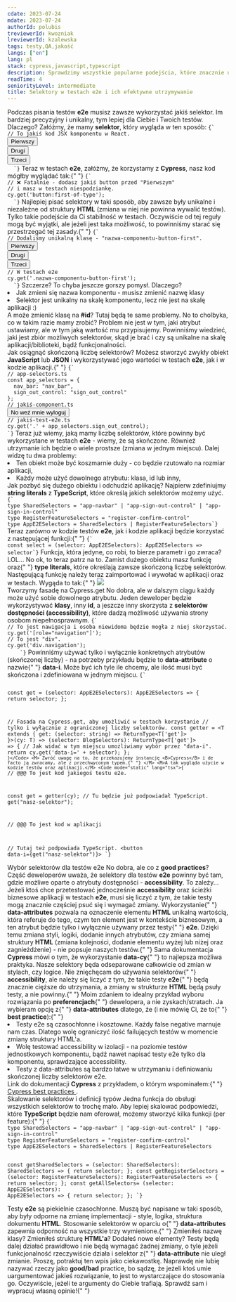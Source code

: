 ```yaml
---
cdate: 2023-07-24
mdate: 2023-07-24
authorId: polubis
treviewerId: kwozniak
lreviewerId: kzalewska
tags: testy,QA,jakość
langs: ["en"]
lang: pl
stack: cypress,javascript,typescript
description: Sprawdzimy wszystkie popularne podejścia, które znacznie ułatwiają utrzymywanie oraz skalowanie selektorów dla testów e2e.
readTime: 4
seniorityLevel: intermediate
title: Selektory w testach e2e i ich efektywne utrzymywanie
---
```


<Prelude label="Trochę o selektorach dla testów e2e">
  <M>
    Podczas pisania testów <B>e2e</B> musisz zawsze wykorzystać jakiś selektor.
    Im bardziej precyzyjny i unikalny, tym lepiej dla Ciebie i Twoich testów.
    Dlaczego? Załóżmy, że mamy <B>selektor</B>, który wygląda w ten sposób:
  </M>
  <Code mode="static" lang="tsx">{`
// To jakiś kod JSX komponentu w React.
<button className="button">Pierwszy</button>
<button className="button">Drugi</button>
<button className="button">Trzeci</button>
  `}</Code>
  <M>
    Teraz w testach <B>e2e</B>, załóżmy, że korzystamy z <B>Cypress</B>, nasz
    kod mógłby wyglądać tak:{" "}
  </M>
  <Code mode="static" lang="ts">{`
// ❌ Fatalnie - dodasz jakiś button przed "Pierwszym"
// i masz w testach niespodziankę.
cy.get('button:first-of-type');
  `}</Code>
  <M>
    Najlepiej pisać selektory w taki sposób, aby zawsze były unikalne i
    niezależne od struktury <B>HTML</B> (zmiana w niej nie powinna wywalić
    testów). Tylko takie podejście da Ci stabilność w testach. Oczywiście od tej
    reguły mogą być wyjątki, ale jeżeli jest taka możliwość, to powinniśmy
    starać się przestrzegać tej zasady.{" "}
  </M>
  <Code mode="static" lang="tsx">{`
// Dodaliśmy unikalną klasę - "nazwa-componentu-button-first".
<button className="button nazwa-componentu-button-first">Pierwszy</button>
<button className="button">Drugi</button>
<button className="button">Trzeci</button>
// W testach e2e
cy.get('.nazwa-componentu-button-first');
  `}</Code>
  <M>Szczerze? To chyba jeszcze gorszy pomysł. Dlaczego? </M>
  <L>
    <Li>Jak zmieni się nazwa komponentu - musisz zmienić nazwę klasy</Li>
    <Li>
      Selektor jest unikalny na skalę komponentu, lecz nie jest na skalę
      aplikacji :)
    </Li>
  </L>
  <M>
    A może zmienić klasę na <B>#id</B>? Tutaj będą te same problemy. No to
    cholbyka, co w takim razie mamy zrobić? Problem nie jest w tym, jaki atrybut
    ustawiamy, ale w tym jaką wartość mu przypisujemy. Powinniśmy wiedzieć, jaki
    jest zbiór możliwych selektorów, skąd je brać i czy są unikalne na skalę
    aplikacji/biblioteki, bądź funkcjonalności.
  </M>
</Prelude>

<Section>
  <XL>Jak osiągnąć skończoną liczbę selektorów?</XL>
  <M>
    Możesz stworzyć zwykły obiekt <B>JavaScript</B> lub <B>JSON</B> i
    wykorzystywać jego wartości w testach <B>e2e</B>, jak i w kodzie
    aplikacji.{" "}
  </M>
  <Code mode="static" lang="ts">{`
// app-selectors.ts
const app_selectors = {
  nav_bar: "nav_bar",
  sign_out_control: "sign_out_control"
};
// jakiś-component.ts
<button className={app_selectors.sign_out_control}>No weź mnie wyloguj</button>
// jakiś-test-e2e.ts
cy.get('.' + app_selectors.sign_out_control);
`}</Code>
  <M>
    Teraz już wiemy, jaką mamy liczbę selektorów, które powinny być wykorzystane
    w testach <B>e2e</B> - wiemy, że są skończone. Również utrzymanie ich będzie
    o wiele prostsze (zmiana w jednym miejscu).
  </M>
  <M>Dalej widzę tu dwa problemy: </M>
  <L>
    <Li>
      Ten obiekt może być koszmarnie duży - co będzie rzutowało na rozmiar
      aplikacji,
    </Li>
    <Li>Każdy może użyć dowolnego atrybutu: klasa, id lub inny,</Li>
  </L>
</Section>

<Section>
  <XL>Jak pozbyć się dużego obiektu i odchudzić aplikację?</XL>
  <M>
    Najpierw zdefiniujmy <B>string literals</B> z <B>TypeScript</B>, które
    określą jakich selektorów możemy użyć.
  </M>
  <Code mode="static" lang="ts">{`
type SharedSelectors = "app-navbar" | "app-sign-out-control" | "app-sign-in-control"
type RegisterFeatureSelectors = "register-confirm-control"
type AppE2ESelectors = SharedSelectors | RegisterFeatureSelectors`}</Code>
  <M>
    Teraz zarówno w kodzie testów <B>e2e</B>, jak i kodzie aplikacji będzie
    korzystać z następującej funkcji:{" "}
  </M>
  <Code mode="static" lang="ts">{`
const select = (selector: AppE2ESelectors): AppE2ESelectors => selector`}</Code>
  <M>
    Funkcja, która jedyne, co robi, to bierze parametr i go zwraca? LOL... No
    ok, to teraz patrz na to. Zamist dużego obiektu masz funkcję oraz{" "}
    <B>type literals</B>, które określają zawsze skończoną liczbę selektorów.
    Następującą funkcję należy teraz zaimportować i wywołać w aplikacji oraz w
    testach. Wygąda to tak:{" "}
  </M>
  <Image
    rolled
    description="Zwróć uwagę na podpowiedzi, które otrzymujesz od TypeScript"
    src="https://raw.githubusercontent.com/polubis/Snippets/main/e2e-selectors-how-it-works.gif"
  />
</Section>

<Section>
  <XL>Tworzymy fasadę na Cypress.get</XL>
  <M>
    No dobra, ale w dalszym ciągu każdy może użyć sobie dowolnego atrybutu.
    Jeden deweloper będzie wykorzystywać <B>klasy</B>, inny <B>id</B>, a jeszcze
    inny skorzysta z <B>selektorów dostępności (accessibility)</B>, które dadzą
    możliwość używania strony osobom niepełnosprawnym.
  </M>
  <Code mode="static" lang="ts">{`
// To jest nawigacja i osoba niewidoma będzie mogła z niej skorzystać.
cy.get('[role="navigation"]');
// To jest "div".
cy.get('div.navigation');
    `}</Code>
  <M>
    Powinniśmy używać tylko i wyłącznie konkretnych atrybutów (skończonej
    liczby) - na potrzeby przykładu będzie to <B>data-attribute</B> o nazwie{" "}
    <B>data-i</B>. Może być ich tyle ile chcemy, ale ilość musi być skończona i
    zdefiniowana w jednym miejscu.
  </M>
  <Code mode="static" lang="ts">{`
   
const get = (selector: AppE2ESelectors): AppE2ESelectors => {
  return selector;
};
 
// Fasada na Cypress.get, aby umożliwić w testach korzystanie
// tylko i wyłącznie z ograniczonej liczby selektorów.
const getter =
  <T extends { get: (selector: string) => ReturnType<T['get']> }>(cy: T) =>
  (selector: BlogSelectors): ReturnType<T['get']> => {
    // Jak widać w tym miejscu umożliwiamy wybór przez "data-i".
    return cy.get('data-i=' + selector);
  };
`}</Code>
  <M>
    Zwróć uwagę na to, że przekazujemy instancję <B>Cypress</B> i de facto ją
    zwracamy, ale z przechwyconym typem.{" "}
  </M>
  <M>A tak wygląda użycie w kodzie testów oraz aplikacji.</M>
  <Code mode="static" lang="tsx">{`
// @@@ To jest kod jakiegoś testu e2e.
 
const get = getter(cy);
// Tu będzie już podpowiadał TypeScript.
get("nasz-selektor");
 
// @@@ To jest kod w aplikacji
 
// Tutaj też podpowiada TypeScript.
<button data-i={get("nasz-selektor")}></button>
`}</Code>
</Section>

<Section>
  <XL>Wybór selektorów dla testów e2e</XL>
  <M>
    No dobra, ale co z <B>good practices</B>? Część deweloperów uważa, że
    selektory dla testów <B>e2e</B> powinny być tam, gdzie możliwe oparte o
    atrybuty dostępności - <B>accessibility</B>. To zależy...
  </M>
  <M>
    Jeżeli ktoś chce przetestować jednocześnie <B>accessibility</B> oraz ścieżki
    biznesowe aplikacji w testach <B>e2e</B>, musi się liczyć z tym, że takie
    testy mogą znacznie częściej psuć się i wymagać zmiany. Wykorzystanie{" "}
    <B>data-attributes</B> pozwala na oznaczenie elementu <B>HTML</B> unikalną
    wartością, która referuje do tego, czym ten element jest w kontekście
    biznesowym, a ten atrybut będzie tylko i wyłącznie używany przez testy{" "}
    <B>e2e</B>.
  </M>
  <M>
    Dzięki temu zmiana styli, logiki, dodanie innych atrybutów, czy zmiana samej
    struktury <B>HTML</B> (zmiana kolejności, dodanie elementu wyżej lub niżej
    oraz zagnieżdżenie) - nie popsuje naszych testów.{" "}
  </M>
  <M>
    Sama dokumentacja <B>Cypress</B> mówi o tym, że wykorzystanie <B>data-cy</B>{" "}
    to najlepsza możliwa praktyka. Nasze selektory będa odseparowane całkowicie
    od zmian w stylach, czy logice. Nie znięchęcam do używania selektorów{" "}
    <B>accessibility</B>, ale należy się liczyć z tym, że takie testy <B>e2e</B>{" "}
    będą znacznie cięższe do utrzymania, a zmiany w strukturze <B>HTML</B> będą
    psuły testy, a nie powinny.{" "}
  </M>
  <M>
    Moim zdaniem to idealny przykład wyboru rozwiązania po <B>preferencjach</B>{" "}
    dewelopera, a nie zyskach/stratach. Ja wybieram opcję z{" "}
    <B>data-attributes</B> dlatego, że (i nie mówię Ci, że to{" "}
    <B>best practice</B>):{" "}
  </M>
  <L ordered>
    <Li>
      Testy e2e są czasochłonne i kosztowne. Każdy false negative marnuje nam
      czas. Dlatego wolę ograniczyć ilość failujących testów w momencie zmiany
      struktury HTML'a.
    </Li>
    <Li>
      Wolę testować accessibility w izolacji - na poziomie testów jednostkowych
      komponentu, bądź nawet napisać testy e2e tylko dla komponentu,
      sprawdzające accessibility.
    </Li>
    <Li>
      Testy z data-attributes są bardzo łatwe w utrzymaniu i definiowaniu
      skończonej liczby selektorów e2e.
    </Li>
  </L>
  <Hint hasBg>
    Link do dokumentacji <B>Cypress</B> z przykładem, o którym wspominałem:{" "}
    <A
      outside
      href="https://academy.bigbinary.com/learn-qa-automation-using-cypress/cypress-best-practices"
    >
      Cypress best practices
    </A>
    .
  </Hint>
</Section>

<Section>
  <XL>Skalowanie selektorów i definicji typów</XL>
  <M>
    Jedna funkcja do obsługi wszystkich selektorów to trochę mało. Aby lepiej
    skalować podpowiedzi, które <B>TypeScript</B> będzie nam oferował, możemy
    stworzyć kilka funkcji (per feature):{" "}
  </M>
  <Code mode="static" lang="ts">{`
type SharedSelectors = "app-navbar" | "app-sign-out-control" | "app-sign-in-control"
type RegisterFeatureSelectors = "register-confirm-control"
type AppE2ESelectors = SharedSelectors | RegisterFeatureSelectors
 
const getSharedSelectors = (selector: SharedSelectors): SharedSelectors => {
  return selector;
};
const getRegisterSelectors = (selector: RegisterFeatureSelectors): RegisterFeatureSelectors => {
  return selector;
};
const getAllSelectors= (selector: AppE2ESelectors): AppE2ESelectors => {
  return selector;
};
 `}</Code>
</Section>

<Summary label="Podsumowanie i słów kilka o testach e2e">
  <M>
    Testy <B>e2e</B> są piekielnie czasochłonne. Muszą być napisane w taki
    sposób, aby były odporne na zmianę implementacji - style, logika, struktura
    dokumentu <B>HTML</B>. Stosowanie selektorów w oparciu o{" "}
    <B>data-attributes</B> zapewnia odporność na wszystkie trzy wymienione.{" "}
  </M>
  <M>
    Zmieniłeś nazwę klasy? Zmieniłeś strukturę <B>HTML'a</B>? Dodałeś nowe
    elementy? Testy będą dalej działać prawidłowo i nie będą wymagać żadnej
    zmiany, o tyle jeżeli funkcjonalność rzeczywiście działa i selektor z{" "}
    <B>data-attribute</B> nie uległ zmianie.
  </M>
  <Hint hasBg>
    Proszę, potraktuj ten wpis jako ciekawostkę. Naprawdę nie lubię nazywać
    rzeczy jako <B>good/bad</B> practice, bo sądzę, że jeżeli ktoś umie
    uargumentować jakieś rozwiązanie, to jest to wystarczające do stosowania go.
    Oczywiście, jeżeli te argumenty do Ciebie trafiają. Sprawdź sam i wypracuj
    własną opinie!{" "}
  </Hint>
</Summary>
